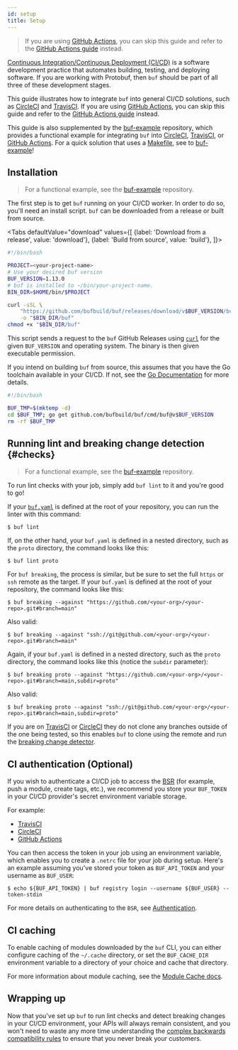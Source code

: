 ```yaml
---
id: setup
title: Setup
---
```


> If you are using [GitHub Actions](https://github.com/features/actions), you
> can skip this guide and refer to the [GitHub Actions guide](github-actions.md)
> instead.

[Continuous Integration/Continuous Deployment (CI/CD)](https://en.wikipedia.org/wiki/CI/CD)
is a software development practice that automates building, testing, and
deploying software. If you are working with Protobuf, then `buf` should be part
of all three of these development stages.

This guide illustrates how to integrate `buf` into general CI/CD solutions, such
as [CircleCI](https://circleci.com) and [TravisCI](https://travis-ci.org). If
you are using [GitHub Actions](https://github.com/features/actions), you can
skip this guide and refer to the [GitHub Actions guide](github-actions.md)
instead.

This guide is also supplemented by the
[buf-example](https://github.com/bufbuild/buf-example) repository, which
provides a functional example for integrating `buf` into
[CircleCI](https://circleci.com), [TravisCI](https://travis-ci.org), or
[GitHub Actions](https://github.com/features/actions). For a quick solution that
uses a [Makefile](https://github.com/bufbuild/buf-example/blob/master/Makefile),
see to [buf-example](https://github.com/bufbuild/buf-example)!

## Installation

> For a functional example, see the
> [buf-example](https://github.com/bufbuild/buf-example) repository.

The first step is to get `buf` running on your CI/CD worker. In order to do so,
you'll need an install script. `buf` can be downloaded from a release or built
from source.


<Tabs
  defaultValue="download"
  values={[
    {label: 'Download from a release', value: 'download'},
    {label: 'Build from source', value: 'build'},
  ]}>
<TabItem value="download">

```bash title="install.sh"
#!/bin/bash

PROJECT=<your-project-name>
# Use your desired buf version
BUF_VERSION=1.13.0
# buf is installed to ~/bin/your-project-name.
BIN_DIR=$HOME/bin/$PROJECT

curl -sSL \
	"https://github.com/bufbuild/buf/releases/download/v$BUF_VERSION/buf-$(uname -s)-$(uname -m)" \
	-o "$BIN_DIR/buf"
chmod +x "$BIN_DIR/buf"
```

This script sends a request to the `buf` GitHub Releases using
[`curl`](https://curl.se/docs) for the given `BUF_VERSION` and operating system.
The binary is then given executable permission.

</TabItem>
<TabItem value="build">

If you intend on building `buf` from source, this assumes that you have the Go
toolchain available in your CI/CD. If not, see the
[Go Documentation](https://golang.org/) for more details.

```bash title="install.sh"
#!/bin/bash

BUF_TMP=$(mktemp -d)
cd $BUF_TMP; go get github.com/bufbuild/buf/cmd/buf@v$BUF_VERSION
rm -rf $BUF_TMP
```

</TabItem>
</Tabs>

## Running lint and breaking change detection {#checks}

> For a functional example, see the
> [buf-example](https://github.com/bufbuild/buf-example) repository.

To run lint checks with your job, simply add `buf lint` to it and you're good to
go!

If your [`buf.yaml`](../configuration/v1/buf-yaml.md) is defined at the root of
your repository, you can run the linter with this command:

```terminal
$ buf lint
```

If, on the other hand, your `buf.yaml` is defined in a nested directory, such as
the `proto` directory, the command looks like this:

```terminal
$ buf lint proto
```

For `buf breaking`, the process is similar, but be sure to set the full `https`
or `ssh` remote as the target. If your `buf.yaml` is defined at the root of your
repository, the command looks like this:

```terminal
$ buf breaking --against "https://github.com/<your-org>/<your-repo>.git#branch=main"
```

Also valid:

```terminal
$ buf breaking --against "ssh://git@github.com/<your-org>/<your-repo>.git#branch=main"
```

Again, if your `buf.yaml` is defined in a nested directory, such as the `proto`
directory, the command looks like this (notice the `subdir` parameter):

```terminal
$ buf breaking proto --against "https://github.com/<your-org>/<your-repo>.git#branch=main,subdir=proto"
```

Also valid:

```terminal
$ buf breaking proto --against "ssh://git@github.com/<your-org>/<your-repo>.git#branch=main,subdir=proto"
```

If you are on [TravisCI](https://travis-ci.org) or
[CircleCI](https://circleci.com) they do not clone any branches outside of the
one being tested, so this enables `buf` to clone using the remote and run the
[breaking change detector](../breaking/overview.md).

## CI authentication (Optional)

If you wish to authenticate a CI/CD job to access the [BSR](../bsr/overview.mdx)
(for example, push a module, create tags, etc.), we recommend you store your
`BUF_TOKEN` in your CI/CD provider's secret environment variable storage.

For example:

- [TravisCI](https://docs.travis-ci.com/user/environment-variables/#defining-encrypted-variables-in-travisyml)
- [CircleCI](https://circleci.com/docs/2.0/env-vars/)
- [GitHub Actions](https://docs.github.com/en/actions/reference/encrypted-secrets)

You can then access the token in your job using an environment variable, which
enables you to create a `.netrc` file for your job during setup. Here's an
example assuming you've stored your token as `BUF_API_TOKEN` and your username
as `BUF_USER`:

```terminal
$ echo ${BUF_API_TOKEN} | buf registry login --username ${BUF_USER} --token-stdin
```

For more details on authenticating to the `BSR`, see
[Authentication](../bsr/authentication.md).

## CI caching

To enable caching of modules downloaded by the `buf` CLI, you can either
configure caching of the `~/.cache` directory, or set the `BUF_CACHE_DIR`
environment variable to a directory of your choice and cache that directory.

For more information about module caching, see the
[Module Cache docs](../bsr/overview.mdx#module-cache).

## Wrapping up

Now that you've set up `buf` to run lint checks and detect breaking changes in
your CI/CD environment, your APIs will always remain consistent, and you won't
need to waste any more time understanding the
[complex backwards compatibility rules](https://developers.google.com/protocol-buffers/docs/overview#updating)
to ensure that you never break your customers.
